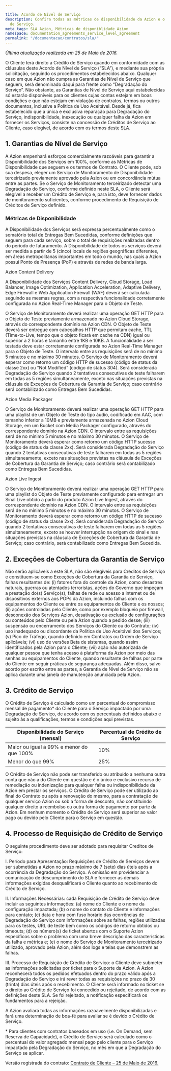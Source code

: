 ```yaml
---

title: Acordo de Nível de Serviço
description: Confira todas as métricas de disponibilidade da Azion e o Acordo de Nível
  de Serviço.
meta_tags: SLA Azion, Métricas de disponiblidade Azion
namespace: documentation_agreements_service_level_agreement
permalink: "/documentacao/contratos/sla/"
---
```


*Última atualização realizada em 25 de Maio de 2016.*

O Cliente terá direito a Crédito de Serviço quando em conformidade com as cláusulas deste Acordo de Nível de Serviço (“SLA”), e mediante sua própria solicitação, seguindo os procedimentos estabelecidos abaixo. Qualquer caso em que Azion não cumpra as Garantias de Nível de Serviço que seguem, será denominado daqui para frente como “Degradação do Serviço”. Não obstante, as Garantias de Nível de Serviço aqui estabelecidas só estarão disponíveis para os clientes cujas contas estejam em boas condições e que não estejam em violação de contratos, termos ou outros documentos, inclusive a Política de Uso Aceitável. Desde já, fica estabelecido que a única e exclusiva reparação para Degradação do Serviço, indisponibilidade, inexecução ou qualquer falha da Azion em fornecer os Serviços, consiste na concessão de Créditos de Serviço ao Cliente, caso elegível, de acordo com os termos deste SLA.

## 1. Garantias de Nível de Serviço

A Azion empenhará esforços comercialmente razoáveis para garantir a Disponibilidade dos Serviços em 100%, conforme as Métricas de Disponibilidade que seguem e os termos de Contrato. O Cliente pode, sob sua despesa, eleger um Serviço de Monitoramento de Disponibilidade terceirizado previamente aprovado pela Azion ou em concordância mútua entre as partes. Se o Serviço de Monitoramento terceirizado detectar uma Degradação do Serviço, conforme definido neste SLA, o Cliente será elegível a receber um Crédito de Serviço e, para isto, deve fornecer dados de monitoramento suficientes, conforme procedimento de Requisição de Créditos de Serviço definido.

### Métricas de Disponibilidade

A Disponibilidade dos Serviços será expressa percentualmente como o somatório total de Entregas Bem Sucedidas, conforme definições que seguem para cada serviço, sobre o total de requisições realizadas dentro do período de faturamento. A Disponibilidade de todos os serviços deverá ser medida a partir de 5 (cinco) locais de regiões geográficas diferentes, em áreas metropolitanas importantes em todo o mundo, nas quais a Azion possui Ponto de Presença (PoP) e através de redes de banda larga.

Azion Content Delivery

A Disponibilidade dos Serviços Content Delivery, Cloud Storage, Load Balancer, Image Optimization, Application Acceleration, Adaptive Delivery, Edge Firewall e Web Application Firewall (WAF) deverá ser calculada seguindo as mesmas regras, com a respectiva funcionalidade corretamente configurada no Azion Real-Time Manager para o Objeto de Teste.

O Serviço de Monitoramento deverá realizar uma operação GET HTTP para o Objeto de Teste previamente armazenado no Azion Cloud Storage, através do correspondente domínio na Azion CDN. O Objeto de Teste deverá ser entregue com cabeçalhos HTTP que permitam cache, TTL (Time-to-Live, tempo que o objeto ficará em cache na CDN) igual ou superior a 2 horas e tamanho entre 1KB e 10KB. A funcionalidade a ser testada deve estar corretamente configurada no Azion Real-Time Manager para o Objeto de Teste. O intervalo entre as requisições será de no mínimo 5 minutos e no máximo 30 minutos. O Serviço de Monitoramento deverá esperar como retorno um código HTTP de sucesso (código de status da classe 2xx) ou “Not Modified” (código de status 304). Será considerada Degradação do Serviço quando 2 tentativas consecutivas de teste falharem em todas as 5 regiões simultaneamente, exceto nas situações previstas na cláusula de Exceções de Cobertura da Garantia de Serviço; caso contrário será contabilizado como Entregas Bem Sucedidas.

Azion Media Packager

O Serviço de Monitoramento deverá realizar uma operação GET HTTP para uma playlist de um Objeto de Teste do tipo áudio, codificado em AAC, com tamanho inferior a 10MB e previamente armazenada no Azion Cloud Storage, em um Bucket com Media Packager configurado, através do correspondente domínio na Azion CDN. O intervalo entre as requisições será de no mínimo 5 minutos e no máximo 30 minutos. O Serviço de Monitoramento deverá esperar como retorno um código HTTP sucesso (código de status da classe 2xx). Será considerada Degradação do Serviço quando 2 tentativas consecutivas de teste falharem em todas as 5 regiões simultaneamente, exceto nas situações previstas na cláusula de Exceções de Cobertura da Garantia de Serviço; caso contrário será contabilizado como Entregas Bem Sucedidas.

Azion Live Ingest

O Serviço de Monitoramento deverá realizar uma operação GET HTTP para uma playlist do Objeto de Teste previamente configurado para entregar um Sinal Live obtido a partir do produto Azion Live Ingest, através do correspondente domínio na Azion CDN. O intervalo entre as requisições será de no mínimo 5 minutos e no máximo 30 minutos. O Serviço de Monitoramento deverá esperar como retorno um código HTTP de sucesso (código de status da classe 2xx). Será considerada Degradação do Serviço quando 2 tentativas consecutivas de teste falharem em todas as 5 regiões simultaneamente, exceto se houver interrupção na origem do sinal e nas situações previstas na cláusula de Exceções de Cobertura da Garantia de Serviço; caso contrário, será contabilizado como Entregas Bem Sucedida.

## 2. Exceções de Cobertura da Garantia de Serviço

Não serão aplicáveis a este SLA, não são elegíveis para Créditos de Serviço e constituem-se como Exceções de Cobertura da Garantia de Serviço, falhas resultantes de: (i) fatores fora do controle da Azion, como desastres naturais, guerras ou atentados terroristas, ações do Governo que impeçam a prestação do(s) Serviço(s), falhas de rede ou acesso a internet ou de dispositivos externos aos POPs da Azion, incluindo falhas com os equipamentos do Cliente ou entre os equipamentos do Cliente e os nossos; (ii) ações controladas pelo Cliente, como por exemplo bloqueio por firewall, desconexão dos Serviços Azion, desativação ou exclusão de configurações ou conteúdos pelo Cliente ou pela Azion quando a pedido desse; (iii) suspensão ou encerramento dos Serviços do Cliente ou do Contrato; (iv) uso inadequado ou discordante da Política de Uso Aceitável dos Serviços; (v) Pico de Tráfego, quando definido em Contratos ou Ordem de Serviço aplicáveis; (vi) uso de versões Beta de sistemas, quando assim identificados pela Azion para o Cliente; (vii) ação não autorizada de qualquer pessoa que tenha acesso à plataforma da Azion por meio das senhas ou equipamentos do Cliente, quando resultante de falhas por parte do Cliente em seguir práticas de segurança adequadas. Além disso, salvo acordo por escrito entre as partes, a Garantia de Nível de Serviço não se aplica durante uma janela de manutenção anunciada pela Azion.

## 3. Crédito de Serviço

O Crédito de Serviço é calculado como um percentual do compromisso mensal de pagamento* do Cliente para o Serviço impactado por uma Degradação de Serviço, de acordo com os percentuais definidos abaixo e sujeito às a qualificações, termos e condições aqui previstas.

| Disponibilidade do Serviço (mensal)      | Percentual de Crédito de Serviço |
| ---------------------------------------- | -------------------------------- |
| Maior ou igual a 99% e menor do que 100% | 10%                              |
| Menor do que 99%                         | 25%                              |

O Crédito de Serviço não pode ser transferido ou atribuído a nenhuma outra conta que não a do Cliente em questão e é o único e exclusivo recurso de remediação ou indenização para qualquer falha ou indisponibilidade da Azion em prestar os serviços. O Crédito de Serviço pode ser utilizado ao final do Contrato ou após a renovação do mesmo, para a contratação de qualquer serviço Azion ou sob a forma de desconto, não constituindo qualquer direito a reembolso ou outra forma de pagamento por parte da Azion. Em nenhum momento o Crédito de Serviço será superior ao valor pago ou devido pelo Cliente para o Serviço em questão.

## 4. Processo de Requisição de Crédito de Serviço

O seguinte procedimento deve ser adotado para requisitar Creditos de Serviço:

I. Período para Apresentação: Requisições de Crédito de Serviços devem ser submetidas a Azion no prazo máximo de 7 (sete) dias úteis após a ocorrência da Degradação do Serviço. A omissão em providenciar a comunicação de descumprimento do SLA e fornecer as demais informações exigidas desqualificará o Cliente quanto ao recebimento do Crédito de Serviço.

II. Informações Necessárias: cada Requisição de Crédito de Serviço deve incluir as seguintes informações: (a) nome do Cliente e o nome da configuração impactada; (b) o nome do contato do Cliente e informações para contato; (c) data e hora com fuso horário das ocorrências de Degradação do Serviço com informações sobre as falhas, regiões utilizadas para os testes, URL de teste bem como os códigos de retorno obtidos ou timeouts; (d) os número(s) de ticket abertos com o Suporte Azion específicos sobre o problema com uma breve descrição das características da falha e métrica e; (e) o nome do Serviço de Monitoramento terceirizado utilizado, aprovado pela Azion, além dos logs e telas que demonstrem as falhas.

III. Processo de Requisição de Crédito de Serviço: o Cliente deve submeter as informações solicitadas por ticket para o Suporte da Azion. A Azion reconhecerá todos os pedidos efetuados dentro do prazo válido após a Degradação do Serviço e irá rever todas as requisições no prazo de 30 (trinta) dias úteis após o recebimento. O Cliente será informado no ticket se o direito ao Crédito de Serviço foi concedido ou rejeitado, de acordo com as definições deste SLA. Se foi rejeitado, a notificação especificará os fundamentos para a rejeição.

A Azion avaliará todas as informações razoavelmente disponibilizadas e fará uma determinação de boa-fé para avaliar se é devido o Crédito de Serviço.

\* Para clientes com contratos baseados em uso (i.e. On Demand, sem Reserva de Capacidade), o Crédito de Serviço será calculado como o percentual do valor agregado mensal pago pelo cliente para o Serviço impactado pela Degradação do Serviço, no mês em que a Degradação do Serviço se aplicar.

Versão registrada do contrato:
[Contrato de Cliente – 25 de Maio de 2016.](/assets/docs/images/contratos/sla/Acordo-de-Nivel-de-Servico-Azion-25-de-Maio-2016.pdf)
